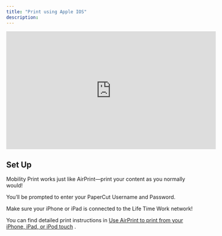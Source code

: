 ```yaml
---
title: "Print using Apple IOS"
description: 
---
```


<iframe
  width="560"
  height="315"
  src="https://www.youtube.com/embed/7t1VmtqrVDY?si=XNi_HgID4X5uOXsd"
  title="YouTube video player"
  frameborder="0"
  allow="accelerometer; autoplay; clipboard-write; encrypted-media; gyroscope; picture-in-picture; web-share"
  allowfullscreen
></iframe>

## Set Up

Mobility Print works just like AirPrint—print your content as you normally would!

You’ll be prompted to enter your PaperCut Username and Password.

<Tip>
Make sure your iPhone or iPad is connected to the Life Time Work network!

You can find detailed print instructions in [Use AirPrint to print from your iPhone, iPad, or iPod touch](https://support.apple.com/en-au/HT201387) .

</Tip>
